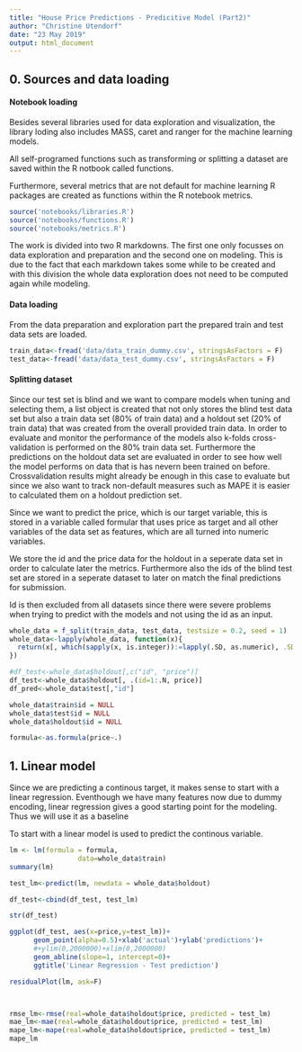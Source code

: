 ```yaml
---
title: "House Price Predictions - Predicitive Model (Part2)"
author: "Christine Utendorf"
date: "23 May 2019"
output: html_document
---
```


## 0. Sources and data loading

#### Notebook loading
Besides several libraries used for data exploration and visualization, the library loding also includes MASS, caret and ranger for the machine learning models.

All self-programed functions such as transforming or splitting a dataset are saved within the R notbook called functions.

Furthermore, several metrics that are not default for machine learning R packages are created as functions within the R notebook metrics. 
```r
source('notebooks/libraries.R')
source('notebooks/functions.R')
source('notebooks/metrics.R')
```

The work is divided into two R markdowns. The first one only focusses on data exploration and preparation and the second one on modeling. This is due to the fact that each markdown takes some while to be created and with this division the whole data exploration does not need to be computed again while modeling.

#### Data loading
From the data preparation and exploration part the prepared train and test data sets are loaded.

```r
train_data<-fread('data/data_train_dummy.csv', stringsAsFactors = F)
test_data<-fread('data/data_test_dummy.csv', stringsAsFactors = F)
```

#### Splitting dataset
Since our test set is blind and we want to compare models when tuning and selecting them, a list object is created that not only stores the blind test data set but also a train data set (80% of train data) and a holdout set (20% of train data) that was created from the overall provided train data. In order to evaluate and monitor the performance of the models also k-folds cross-validation is performed on the 80% train data set. Furthermore the predictions on the holdout data set are evaluated in order to see how well the model performs on data that is has nevern been trained on before. Crossvalidation results might already be enough in this case to evaluate but since we also want to track non-default measures such as MAPE it is easier to calculated them on a holdout prediction set.

Since we want to predict the price, which is our target variable, this is stored in a variable called formular that uses price as target and all other variables of the data set as features, which are all turned into numeric variables. 


We store the id and the price data for the holdout in a seperate data set in order to calculate later the metrics. Furthermore also the ids of the blind test set are stored in a seperate dataset to later on match the final predictions for submission.

Id is then excluded from all datasets since there were severe problems when trying to predict with the models and not using the id as an input.

```r
whole_data = f_split(train_data, test_data, testsize = 0.2, seed = 1)
whole_data<-lapply(whole_data, function(x){
  return(x[, which(sapply(x, is.integer)):=lapply(.SD, as.numeric), .SDcols=sapply(x,is.integer)])
})

#df_test<-whole_data$holdout[,c("id", "price")]
df_test<-whole_data$holdout[, .(id=1:.N, price)]
df_pred<-whole_data$test[,"id"]

whole_data$train$id = NULL
whole_data$test$id = NULL
whole_data$holdout$id = NULL

formula<-as.formula(price~.)
```


## 1. Linear model
Since we are predicting a continous target, it makes sense to start with a linear regression. Eventhough we have many features now due to dummy encoding, linear regression gives a good starting point for the modeling. Thus we will use it as a baseline 

To start with a linear model is used to predict the continous variable.

```r
lm <- lm(formula = formula, 
                 data=whole_data$train)
summary(lm)
```

```r
test_lm<-predict(lm, newdata = whole_data$holdout)

df_test<-cbind(df_test, test_lm)

str(df_test)

ggplot(df_test, aes(x=price,y=test_lm))+
      geom_point(alpha=0.5)+xlab('actual')+ylab('predictions')+
      #+ylim(0,2000000)+xlim(0,2000000)
      geom_abline(slope=1, intercept=0)+
      ggtitle('Linear Regression - Test prediction')

residualPlot(lm, ask=F)



rmse_lm<-rmse(real=whole_data$holdout$price, predicted = test_lm)
mae_lm<-mae(real=whole_data$holdout$price, predicted = test_lm)
mape_lm<-mape(real=whole_data$holdout$price, predicted = test_lm)
mape_lm
```
